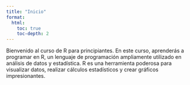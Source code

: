 ```yaml
---
title: "Inicio"
format:
  html:
    toc: true
    toc-depth: 2
---
```


Bienvenido al curso de R para principiantes. En este curso, aprenderás a programar en R, un lenguaje de programación ampliamente utilizado en análisis de datos y estadística. R es una herramienta poderosa para visualizar datos, realizar cálculos estadísticos y crear gráficos impresionantes.


<!--

## Manipulación de datos

{{< revealjs file="slides/lecture-04.html" height="500px">}}

## Programación Funcional y  Estructuras de Control

{{< revealjs file="slides/lecture-05.html" height="500px">}}

## Visualización de datos

{{< revealjs file="slides/lecture-06.html" height="500px">}}

## Estadística descriptiva

{{< revealjs file="slides/lecture-07.html" height="500px">}} -->


